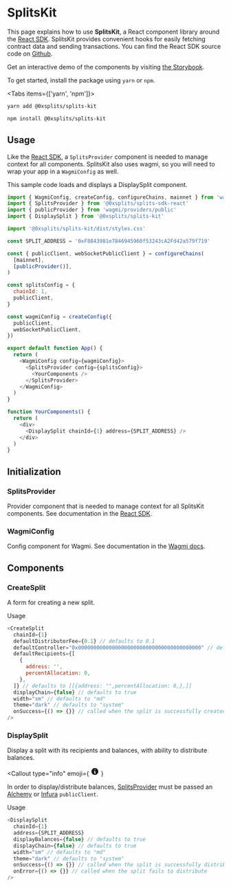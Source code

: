 
# SplitsKit

This page explains how to use **SplitsKit**, a React component library around
the [React SDK](/react). SplitsKit provides convenient hooks for easily
fetching contract data and sending transactions. You can find the React SDK
source code on
[Github](https://github.com/0xSplits/splits-sdk/tree/main/packages/splits-kit).

Get an interactive demo of the components by visiting
[the Storybook](https://splits-kit.vercel.app/?path=/story/introduction--introduction).

To get started, install the package using `yarn` or `npm`.

<Tabs items={['yarn', 'npm']}>

  <Tab>

```bash
yarn add @0xsplits/splits-kit
```

  </Tab>
  <Tab>

```bash
npm install @0xsplits/splits-kit
```

  </Tab>
</Tabs>

## Usage

Like the [React SDK](/react), a `SplitsProvider` component is needed to manage
context for all components. SplitsKit also uses wagmi, so you will need to wrap
your app in a `WagmiConfig` as well.

This sample code loads and displays a DisplaySplit component.

```js
import { WagmiConfig, createConfig, configureChains, mainnet } from 'wagmi'
import { SplitsProvider } from '@0xsplits/splits-sdk-react'
import { publicProvider } from 'wagmi/providers/public'
import { DisplaySplit } from '@0xsplits/splits-kit'

import '@0xsplits/splits-kit/dist/styles.css'

const SPLIT_ADDRESS = '0xF8843981e7846945960f53243cA2Fd42a579f719'

const { publicClient, webSocketPublicClient } = configureChains(
  [mainnet],
  [publicProvider()],
)

const splitsConfig = {
  chainId: 1,
  publicClient,
}

const wagmiConfig = createConfig({
  publicClient,
  webSocketPublicClient,
})

export default function App() {
  return (
    <WagmiConfig config={wagmiConfig}>
      <SplitsProvider config={splitsConfig}>
        <YourComponents />
      </SplitsProvider>
    </WagmiConfig>
  )
}

function YourComponents() {
  return (
    <div>
      <DisplaySplit chainId={1} address={SPLIT_ADDRESS} />
    </div>
  )
}
```

## Initialization

### SplitsProvider

Provider component that is needed to manage context for all SplitsKit
components. See documentation in the [React SDK](/react#splitsprovider).

### WagmiConfig

Config component for Wagmi. See documentation in the
[Wagmi docs](https://wagmi.sh/react/WagmiConfig).

## Components

### CreateSplit

A form for creating a new split.

Usage

```js
<CreateSplit
  chainId={1}
  defaultDistributorFee={0.1} // defaults to 0.1
  defaultController="0x0000000000000000000000000000000000000000" // defaults to 0x0000000000000000000000000000000000000000
  defaultRecipients={[
    {
      address: '',
      percentAllocation: 0,
    },
  ]} // defaults to [[{address: "",percentAllocation: 0,},]]
  displayChain={false} // defaults to true
  width="sm" // defaults to "md"
  theme="dark" // defaults to "system"
  onSuccess={() => {}} // called when the split is successfully created
/>
```

### DisplaySplit

Display a split with its recipients and balances, with ability to distribute
balances.

<Callout
  type="info"
  emoji={
    <svg
      xmlns="http://www.w3.org/2000/svg"
      viewBox="0 0 20 20"
      fill="currentColor"
      width="20"
      height="20"
      class="nx-mt-1"
    >
      <path
        fill-rule="evenodd"
        clip-rule="evenodd"
        d="M18 10a8 8 0 11-16 0 8 8 0 0116 0zm-7-4a1 1 0 11-2 0 1 1 0 012 0zM9 9a1 1 0 000 2v3a1 1 0 001 1h1a1 1 0 100-2v-3a1 1 0 00-1-1H9z"
      ></path>
    </svg>
  }
>
  In order to display/distribute balances,
  [SplitsProvider](/splits-kit#splitsprovider) must be passed an
  [Alchemy](https://wagmi.sh/react/providers/alchemy) or
  [Infura](https://wagmi.sh/react/providers/infura) `publicClient`.
</Callout>

Usage

```js
<DisplaySplit
  chainId={1}
  address={SPLIT_ADDRESS}
  displayBalances={false} // defaults to true
  displayChain={false} // defaults to true
  width="sm" // defaults to "md"
  theme="dark" // defaults to "system"
  onSuccess={() => {}} // called when the split is successfully distributed
  onError={() => {}} // called when the split fails to distribute
/>
```
